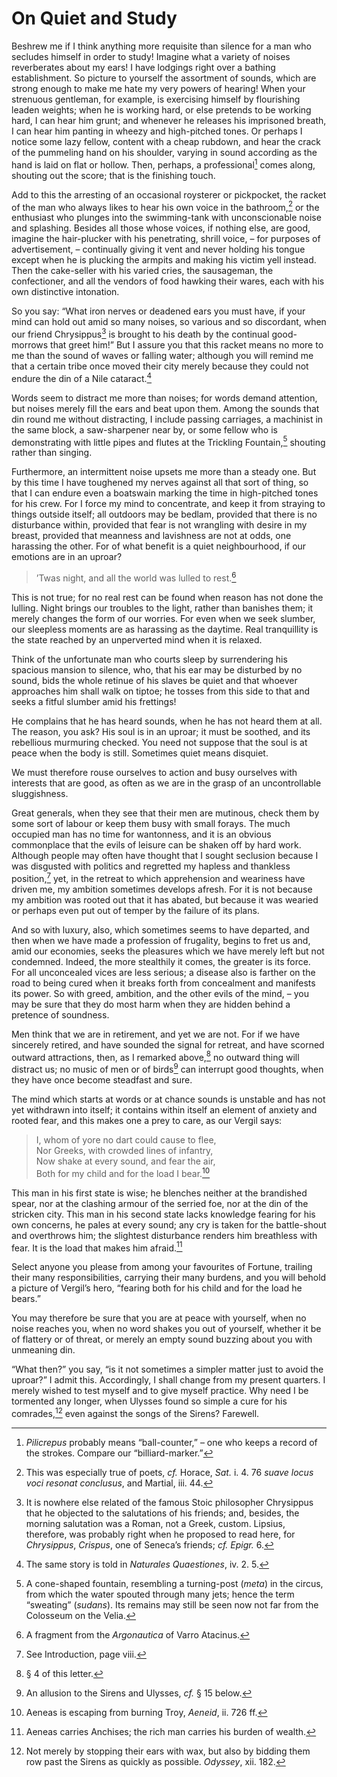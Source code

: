 # On Quiet and Study

Beshrew me if I think anything more requisite than silence for a man who secludes himself in order to study!
Imagine what a variety of noises reverberates about my ears!
I have lodgings right over a bathing establishment.
So picture to yourself the assortment of sounds, which are strong enough to make me hate my very powers of hearing!
When your strenuous gentleman, for example, is exercising himself by flourishing leaden weights; when he is working hard, or else pretends to be working hard, I can hear him grunt; and whenever he releases his imprisoned breath, I can hear him panting in wheezy and high-pitched tones.
Or perhaps I notice some lazy fellow, content with a cheap rubdown, and hear the crack of the pummeling hand on his shoulder, varying in sound according as the hand is laid on flat or hollow.
Then, perhaps, a professional[^56-1] comes along, shouting out the score; that is the finishing touch.

Add to this the arresting of an occasional roysterer or pickpocket, the racket of the man who always likes to hear his own voice in the bathroom,[^56-2] or the enthusiast who plunges into the swimming-tank with unconscionable noise and splashing.
Besides all those whose voices, if nothing else, are good, imagine the hair-plucker with his penetrating, shrill voice, -- for purposes of advertisement, -- continually giving it vent and never holding his tongue except when he is plucking the armpits and making his victim yell instead.
Then the cake-seller with his varied cries, the sausageman, the confectioner, and all the vendors of food hawking their wares, each with his own distinctive intonation.

So you say: "What iron nerves or deadened ears you must have, if your mind can hold out amid so many noises, so various and so discordant, when our friend Chrysippus[^56-3] is brought to his death by the continual good-morrows that greet him!"
But I assure you that this racket means no more to me than the sound of waves or falling water; although you will remind me that a certain tribe once moved their city merely because they could not endure the din of a Nile cataract.[^56-4]

Words seem to distract me more than noises; for words demand attention, but noises merely fill the ears and beat upon them.
Among the sounds that din round me without distracting, I include passing carriages, a machinist in the same block, a saw-sharpener near by, or some fellow who is demonstrating with little pipes and flutes at the Trickling Fountain,[^56-5] shouting rather than singing.

Furthermore, an intermittent noise upsets me more than a steady one.
But by this time I have toughened my nerves against all that sort of thing, so that I can endure even a boatswain marking the time in high-pitched tones for his crew.
For I force my mind to concentrate, and keep it from straying to things outside itself; all outdoors may be bedlam, provided that there is no disturbance within, provided that fear is not wrangling with desire in my breast, provided that meanness and lavishness are not at odds, one harassing the other.
For of what benefit is a quiet neighbourhood, if our emotions are in an uproar?

> 'Twas night, and all the world was lulled to rest.[^56-6]

This is not true; for no real rest can be found when reason has not done the lulling.
Night brings our troubles to the light, rather than banishes them; it merely changes the form of our worries.
For even when we seek slumber, our sleepless moments are as harassing as the daytime.
Real tranquillity is the state reached by an unperverted mind when it is relaxed.

Think of the unfortunate man who courts sleep by surrendering his spacious mansion to silence, who, that his ear may be disturbed by no sound, bids the whole retinue of his slaves be quiet and that whoever approaches him shall walk on tiptoe; he tosses from this side to that and seeks a fitful slumber amid his frettings!

He complains that he has heard sounds, when he has not heard them at all.
The reason, you ask?
His soul is in an uproar; it must be soothed, and its rebellious murmuring checked.
You need not suppose that the soul is at peace when the body is still.
Sometimes quiet means disquiet.

We must therefore rouse ourselves to action and busy ourselves with interests that are good, as often as we are in the grasp of an uncontrollable sluggishness.

Great generals, when they see that their men are mutinous, check them by some sort of labour or keep them busy with small forays.
The much occupied man has no time for wantonness, and it is an obvious commonplace that the evils of leisure can be shaken off by hard work.
Although people may often have thought that I sought seclusion because I was disgusted with politics and regretted my hapless and thankless position,[^56-7] yet, in the retreat to which apprehension and weariness have driven me, my ambition sometimes develops afresh.
For it is not because my ambition was rooted out that it has abated, but because it was wearied or perhaps even put out of temper by the failure of its plans.

And so with luxury, also, which sometimes seems to have departed, and then when we have made a profession of frugality, begins to fret us and, amid our economies, seeks the pleasures which we have merely left but not condemned.
Indeed, the more stealthily it comes, the greater is its force.
For all unconcealed vices are less serious; a disease also is farther on the road to being cured when it breaks forth from concealment and manifests its power.
So with greed, ambition, and the other evils of the mind, -- you may be sure that they do most harm when they are hidden behind a pretence of soundness.

Men think that we are in retirement, and yet we are not.
For if we have sincerely retired, and have sounded the signal for retreat, and have scorned outward attractions, then, as I remarked above,[^56-8] no outward thing will distract us; no music of men or of birds[^56-9] can interrupt good thoughts, when they have once become steadfast and sure.

The mind which starts at words or at chance sounds is unstable and has not yet withdrawn into itself; it contains within itself an element of anxiety and rooted fear, and this makes one a prey to care, as our Vergil says:

> I, whom of yore no dart could cause to flee,  
Nor Greeks, with crowded lines of infantry,  
Now shake at every sound, and fear the air,  
Both for my child and for the load I bear.[^56-10]

This man in his first state is wise; he blenches neither at the brandished spear, nor at the clashing armour of the serried foe, nor at the din of the stricken city.
This man in his second state lacks knowledge fearing for his own concerns, he pales at every sound; any cry is taken for the battle-shout and overthrows him; the slightest disturbance renders him breathless with fear.
It is the load that makes him afraid.[^56-11]

Select anyone you please from among your favourites of Fortune, trailing their many responsibilities, carrying their many burdens, and you will behold a picture of Vergil's hero, "fearing both for his child and for the load he bears."

You may therefore be sure that you are at peace with yourself, when no noise reaches you, when no word shakes you out of yourself, whether it be of flattery or of threat, or merely an empty sound buzzing about you with unmeaning din.

"What then?" you say, "is it not sometimes a simpler matter just to avoid the uproar?"
I admit this.
Accordingly, I shall change from my present quarters.
I merely wished to test myself and to give myself practice.
Why need I be tormented any longer, when Ulysses found so simple a cure for his comrades,[^56-12] even against the songs of the Sirens?
Farewell.

[^56-1]: *Pilicrepus* probably means "ball-counter," -- one who keeps a record of the strokes. Compare our "billiard-marker."

[^56-2]: This was especially true of poets, *cf.* Horace, *Sat.* i. 4. 76 *suave locus voci resonat conclusus*, and Martial, iii. 44.

[^56-3]: It is nowhere else related of the famous Stoic philosopher Chrysippus that he objected to the salutations of his friends; and, besides, the morning salutation was a Roman, not a Greek, custom. Lipsius, therefore, was probably right when he proposed to read here, for *Chrysippus*, *Crispus*, one of Seneca's friends; *cf.* *Epigr.* 6.

[^56-4]: The same story is told in *Naturales Quaestiones*, iv. 2. 5.

[^56-5]: A cone-shaped fountain, resembling a turning-post (*meta*) in the circus, from which the water spouted through many jets; hence the term "sweating" (*sudans*). Its remains may still be seen now not far from the Colosseum on the Velia.

[^56-6]: A fragment from the *Argonautica* of Varro Atacinus.

[^56-7]: See Introduction, page viii.

[^56-8]: § 4 of this letter.

[^56-9]: An allusion to the Sirens and Ulysses, *cf.* § 15 below.

[^56-10]: Aeneas is escaping from burning Troy, *Aeneid*, ii. 726 ff.

[^56-11]: Aeneas carries Anchises; the rich man carries his burden of wealth.

[^56-12]: Not merely by stopping their ears with wax, but also by bidding them row past the Sirens as quickly as possible. *Odyssey*, xii. 182.